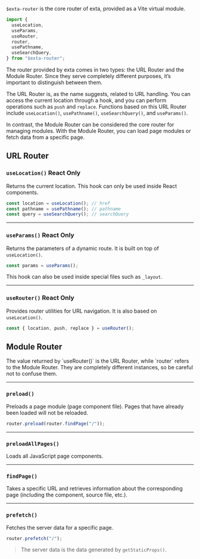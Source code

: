 `$exta-router` is the core router of exta, provided as a Vite virtual module.

```ts
import {
  useLocation,
  useParams,
  useRouter,
  router,
  usePathname,
  useSearchQuery,
} from "$exta-router";
```

The router provided by exta comes in two types: the URL Router and the Module Router. Since they serve completely different purposes, it’s important to distinguish between them.

The URL Router is, as the name suggests, related to URL handling.
You can access the current location through a hook, and you can perform operations such as `push` and `replace`.
Functions based on this URL Router include `useLocation()`, `usePathname()`, `useSearchQuery()`, and `useParams()`.

In contrast, the Module Router can be considered the core router for managing modules.
With the Module Router, you can load page modules or fetch data from a specific page.

## URL Router

### `useLocation()` <Badge type="warning">React Only</Badge>

Returns the current location.
This hook can only be used inside React components.

```ts
const location = useLocation(); // href
const pathname = usePathname(); // pathname
const query = useSearchQuery(); // searchQuery
```

---

### `useParams()` <Badge type="warning">React Only</Badge>

Returns the parameters of a dynamic route.
It is built on top of `useLocation()`.

```ts
const params = useParams();
```

This hook can also be used inside special files such as `_layout`.

---

### `useRouter()` <Badge type="warning">React Only</Badge>

Provides router utilities for URL navigation.
It is also based on `useLocation()`.

```ts
const { location, push, replace } = useRouter();
```

## Module Router

<Box type="warning">
  The value returned by `useRouter()` is the URL Router, while `router` refers
  to the Module Router. They are completely different instances, so be careful
  not to confuse them.
</Box>

---

### `preload()`

Preloads a page module (page component file).
Pages that have already been loaded will not be reloaded.

```ts
router.preload(router.findPage("/"));
```

---

### `preloadAllPages()`

Loads all JavaScript page components.

---

### `findPage()`

Takes a specific URL and retrieves information about the corresponding page (including the component, source file, etc.).

---

### `prefetch()`

Fetches the server data for a specific page.

```ts
router.prefetch("/");
```

> The server data is the data generated by `getStaticProps()`.

